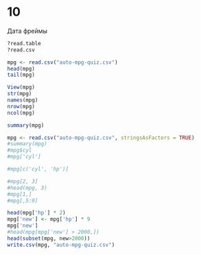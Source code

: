 # 10
Дата фреймы
```r
?read.table
?read.csv
```
```r
mpg <- read.csv("auto-mpg-quiz.csv")
head(mpg)
tail(mpg)

View(mpg)
str(mpg)
names(mpg)
nrow(mpg)
ncol(mpg)

summary(mpg)
```
```r
mpg <- read.csv("auto-mpg-quiz.csv", stringsAsFactors = TRUE)
#summary(mpg)
#mpg$cyl
#mpg['cyl']

#mpg[c('cyl', 'hp')]

#mpg[2, 3]
#head(mpg, 3)
#mpg[1,]
#mpg[,5:9]

head(mpg['hp'] * 2)
mpg['new'] <- mpg['hp'] * 9
mpg['new']
#head(mpg[mpg['new'] > 2000,])
head(subset(mpg, new>2000))
write.csv(mpg, "auto-mpg-quiz.csv")
```

